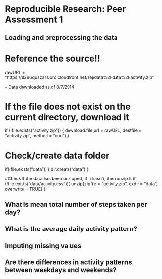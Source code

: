 # Reproducible Research: Peer Assessment 1


## Loading and preprocessing the data
# Reference the source!!
rawURL = "https://d396qusza40orc.cloudfront.net/repdata%2Fdata%2Factivity.zip"

-- Data downloaded as of 8/7/2014

# If the file does not exist on the current directory, download it 
if (!file.exists("activity.zip")) {
      download.file(url = rawURL,
            destfile = "activity.zip", method = "curl")
}

# Check/create data folder
if(!file.exists("data")) { dir.create("data") }

#Check if the data has been unzipped, if it hasn't, then unzip it
if (!file.exists("data/activity.csv")){
      unzip(zipfile = "activity.zip", exdir = "data", overwrite = TRUE)
}


## What is mean total number of steps taken per day?



## What is the average daily activity pattern?



## Imputing missing values



## Are there differences in activity patterns between weekdays and weekends?
